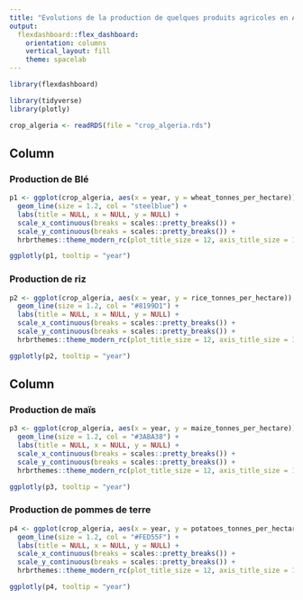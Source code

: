 ```yaml
---
title: "Evolutions de la production de quelques produits agricoles en Algérie, de 1961 à 2018 (en Tonnes / Hectare)."
output: 
  flexdashboard::flex_dashboard:
    orientation: columns
    vertical_layout: fill
    theme: spacelab
---
```


```r
library(flexdashboard)
```


```r
library(tidyverse)
library(plotly)

crop_algeria <- readRDS(file = "crop_algeria.rds")


```


Column {data-width=500}
-----------------------------------------------------------------------



### Production de Blé 

```r

p1 <- ggplot(crop_algeria, aes(x = year, y = wheat_tonnes_per_hectare)) +
  geom_line(size = 1.2, col = "steelblue") +
  labs(title = NULL, x = NULL, y = NULL) +
  scale_x_continuous(breaks = scales::pretty_breaks()) +
  scale_y_continuous(breaks = scales::pretty_breaks()) +
  hrbrthemes::theme_modern_rc(plot_title_size = 12, axis_title_size = 12) 

ggplotly(p1, tooltip = "year")


```

### Production de riz 

```r

p2 <- ggplot(crop_algeria, aes(x = year, y = rice_tonnes_per_hectare)) +
  geom_line(size = 1.2, col = "#8199D1") +
  labs(title = NULL, x = NULL, y = NULL) +
  scale_x_continuous(breaks = scales::pretty_breaks()) +
  scale_y_continuous(breaks = scales::pretty_breaks()) +
  hrbrthemes::theme_modern_rc(plot_title_size = 12, axis_title_size = 12) 

ggplotly(p2, tooltip = "year")


```


Column {data-width=500}
-----------------------------------------------------------------------

### Production de maïs 

```r

p3 <- ggplot(crop_algeria, aes(x = year, y = maize_tonnes_per_hectare)) +
  geom_line(size = 1.2, col = "#3ABA38") +
  labs(title = NULL, x = NULL, y = NULL) +
  scale_x_continuous(breaks = scales::pretty_breaks()) +
  scale_y_continuous(breaks = scales::pretty_breaks()) +
  hrbrthemes::theme_modern_rc(plot_title_size = 12, axis_title_size = 12) 

ggplotly(p3, tooltip = "year")


```

### Production de pommes de terre

```r

p4 <- ggplot(crop_algeria, aes(x = year, y = potatoes_tonnes_per_hectare)) +
  geom_line(size = 1.2, col = "#FED55F") +
  labs(title = NULL, x = NULL, y = NULL) +
  scale_x_continuous(breaks = scales::pretty_breaks()) +
  scale_y_continuous(breaks = scales::pretty_breaks()) +
  hrbrthemes::theme_modern_rc(plot_title_size = 12, axis_title_size = 12) 

ggplotly(p4, tooltip = "year")


```





